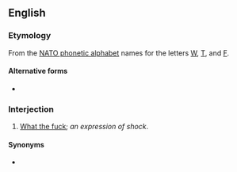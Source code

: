 ==English==
{{wikipedia|dab=whiskey tango foxtrot}}
===Etymology===
From the [[w:NATO phonetic alphabet|NATO phonetic alphabet]] names for the letters [[W]], [[T]], and [[F]].

====Alternative forms====
* {{l|en|whisky tango foxtrot}}

===Interjection===
{{en-interj|head=[[whiskey]] [[tango]] [[foxtrot]]}}

# {{lb|en|euphemistic}} [[what the fuck|What the fuck]]; ''an expression of shock''.

====Synonyms====
* {{l|en|WTF}}